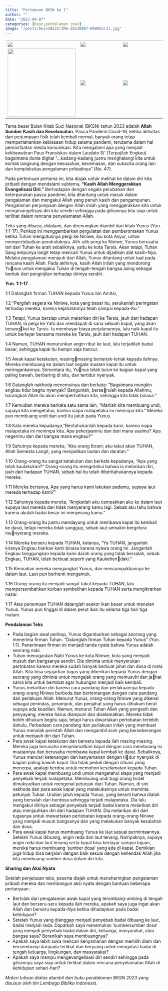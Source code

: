 ```yaml
---
title: "Pertemuan BKSN ke 1"
author: ""
date: "2023-09-07"
categories: [bksn,pendalaman iman]
image: "/posts/bksn20231/IMG-20230907-WA0063(1).jpg"
---
```


|                                               |                              |                              |
|------------------------------|---------------------|---------------------|
| ![](/posts/bksn20231/IMG-20230907-WA0053.jpg) | ![](IMG-20230907-WA0038.jpg) | ![](IMG-20230907-WA0043.jpg) |
| ![](IMG-20230907-WA0042.jpg){width="217"}     | ![](IMG-20230907-WA0051.jpg) | ![](IMG-20230907-WA0053.jpg) |

Tema besar Bulan Kitab Suci Nasional (BKSN) tahun 2023 adalah **Allah Sumber Kasih dan Keselamatan**. Pasca Pandemi Covid-19, ketika aktivitas dan perjumpaan fisik telah kembali normal, banyak orang tetap mempertahankan kebiasaan hidup selama pandemi, terutama dalam hal pemanfaatan media komunikasi. Kita mengalami apa yang menjadi kekhawatiran Paus Fransiskus dalam Laudato Si' (Terpujilah Engkau) bagaimana dunia digital "...kadang-kadang justru menghalangi kita untuk kontak langsung dengan kesusahan, kecemasan, dan sukacita orang lain dan kompleksitas pengalaman pribadinya" (No. 47).



Pada pertemuan pertama ini, kita diajak untuk melihat ke dalam diri kita pribadi dengan mendalami subtema, **"Kasih Allah Menggerakkan Evangelisasi Diri."** Berhadapan dengan segala perubahan dan keterpurukan pasca pandemi, kita ditantang untuk masuk dalam
pengalaman dan mengakui Allah yang penuh kasih dan pengampunan. Pengalaman perjumpaan dengan Allah inilah yang menggerakkan kita untuk mengevangelisasi diri kita sendiri sehingga pada gilirannya kita siap untuk terlibat dalam rencana penyelamatan Allah.

Teks yang dibaca, didalami, dan direnungkan diambil dari kitab Yunus (Yun. 1:1-17). Perikop ini menggambarkan pergulatan dan pemberontakan Yunus ketika Tuhan mengutusnya pergi ke Niniwe, ibu kota Asyur, untuk mempertobatkan penduduknya. Alih-alih pergi ke Niniwe, Yunus berusaha lari dari Tuhan ke arah sebaliknya, yaitu ke kota Tarsis. Akan tetapi, Tuhan Sang empunya langit tetap mencari Yunus untuk dijadikan alat kasih-Nya. Melalui pengalaman menjauh dari Allah, Yunus ditantang untuk taat pada rencana kasih Allah. Pada akhirnya, kasih Allah inilah yang mendorong Yunus untuk mengakui Tuhan di tengah-tengah bangsa asing sebagai bentuk dari penginjilan terhadap dirinya sendiri.

**Yun. 1:1-17**

1:1 Datanglah firman TUHAN kepada Yunus bin Amitai,

1:2 "Pergilah segera ke Niniwe, kota yang besar itu, serukanlah peringatan terhadap mereka, karena kejahatannya telah sampai kepada-Ku."

1:3 Tetapi, Yunus bersiap untuk melarikan diri ke Tarsis, jauh dari hadapan TUHAN. Ia pergi ke Yafo dan mendapati di sana sebuah kapal, yang akan berangkat ke Tarsis. Ia membayar biaya perjalanannya, lalu naik kapal itu untuk berlayar bersama mereka ke Tarsis, jauh dari hadapan TUHAN.

1:4 Namun, TUHAN menurunkan angin ribut ke laut, lalu terjadilah badai besar, sehingga kapal itu hampir saja hancur.

1:5 Awak kapal ketakutan, masingmasing berteriak-teriak kepada ilahnya. Mereka membuang ke dalam laut segala muatan kapal itu untuk meringankannya. Sementara itu, Yunus telah turun ke bagian kapal yang paling bawah, berbaring di situ, dan tertidur nyenyak.

1:6 Datanglah nakhoda menemuinya dan berkata: "Bagaimana mungkin engkau tidur begitu nyenyak? Bangunlah, berserulah kepada Allahmu, barangkali Allah itu akan memperhatikan kita, sehingga kita tidak binasa."

1:7 Kemudian mereka berkata satu sama lain, "Marilah kita membuang undi, supaya kita mengetahui, karena siapa malapetaka ini menimpa kita." Mereka pun membuang undi dan undi itu jatuh pada Yunus.

1:8 Kata mereka kepadanya,"Beritahukanlah kepada kami, karena siapa malapetaka ini menimpa kita. Apa pekerjaanmu dan dari mana asalmu? Apa negerimu dan dari bangsa mana engkau?"

1:9 Sahutnya kepada mereka, "Aku orang Ibrani; aku takut akan TUHAN, Allah Semesta Langit, yang menjadikan lautan dan daratan."

1:10 Orang-orang itu sangat ketakutan dan berkata kepadanya, "Apa yang telah kaulakukan?" Orang-orang itu mengetahui bahwa ia melarikan diri, jauh dari hadapan TUHAN, sebab hal itu telah diberitahukannya kepada mereka.

1:11 Mereka bertanya, Apa yang harus kami lakukan padamu, supaya laut mereda terhadap kami?"

1:12 Sahutnya kepada mereka, "Angkatlah aku campakkan aku ke dalam laut supaya laut mereda dan tidak menyerang kamu lagi. Sebab aku tahu bahwa karena akulah badai besar ini menyerang kamu."

1:13 Orang-orang itu justru mendayung untuk membawa kapal itu kembali ke darat, tetapi mereka tidak sanggup, sebab laut semakin bergelora me￾nyerang mereka.

1:14 Mereka berseru kepada TUHAN, katanya, "Ya TUHAN, janganlah kiranya Engkau biarkan kami binasa karena nyawa orang ini. Janganlah Engkau tanggungkan kepada kami darah orang yang tidak bersalah, sebab Engkau, TUHAN, telah berbuat seperti yang Kaukehen￾daki."

1:15 Kemudian mereka mengangkat Yunus, dan mencampakkannya ke dalam laut. Laut pun berhenti mengamuk.

1:16 Orang-orang itu menjadi sangat takut kepada TUHAN, lalu mempersembahkan kurban sembelihan kepada TUHAN serta mengikrarkan nazar. 

1:17 Atas penentuan TUHAN datanglah seekor ikan besar untuk menelan Yunus. Yunus pun tinggal di dalam perut ikan itu selama tiga hari tiga malam.

**Pendalaman Teks**

- Pada bagian awal perikop, Yunus digambarkan sebagai seorang yang
menerima firman Tuhan. “Datanglah firman Tuhan kepada Yunus”
(Yun. 1:1). Penerimaan firman ini menjadi tanda nyata bahwa Yunus
adalah seorang nabi. 
- Tuhan menugaskan Nabi Yunus ke kota Niniwe, kota yang menjadi 
musuh dari bangsanya sendiri. Dia diminta untuk menyerukan pertobatan karena mereka sudah banyak berbuat jahat dan dosa di mata 
Allah. Kita bisa sejajarkan tugas yang diberikan kepada Yunus dengan
seorang yang diminta untuk mengajak orang yang memusuhi dan ja￾hat sama kita untuk bertobat agar hubungan menjadi baik kembali.
- Yunus melarikan diri karena cara pandang dan perlakuannya kepada
orang-orang Niniwe berbeda dan bertentangan dengan cara pandang dan perlakuan Allah. Menurut Yunus, orang-orang Niniwe yang
dikenal sebagai penindas, perampok, dan penjahat yang harus dihukum berat supaya ada keadilan. Namun, menurut Tuhan Allah yang
pengasih dan penyayang, mereka harus diampuni dan diselamatkan.
Mereka tidak boleh dihukum begitu saja, tetapi harus diwartakan 
pertobatan terlebih dahulu. Perbedaan cara pandang dan perlakuan
inilah yang membuat Yunus menolak perintah Allah dan mengambil 
arah yang berseberangan untuk menjauh diri dari Tuhan.
- Para awak kapal ketakutan dan berseru kepada ilah masing-masing.
Mereka juga berusaha menyelamatkan kapal dengan cara membuang 
isi muatannya dan berusaha membawa kapal kembali ke darat. Sebaliknya, Yunus mencari ketenangan dan kenyamanan dengan ti￾dur nyenyak di bagian paling bawah kapal. Dia tidak peduli dengan
situasi yang menerpa, apalagi berdoa untuk memohon keselamatan 
kepada Tuhan. 
- Para awak kapal membuang undi untuk mengetahui siapa yang menjadi penyebab terjadi malapetaka. Membuang undi bagi orang Israel
dimaksudkan untuk mengenal petunjuk dari Tuhan. Namun, di sini
nakhoda dan para awak kapal yang melakukannya untuk meminta 
petunjuk Tuhan. Undian jatuh kepada Yunus, yang berarti bahwa dialah yang bersalah dan berdosa sehingga terjadi malapetaka. Dia lalu mengakui dirinya sebagai penyebab terjadi badai karena melarikan 
diri atau menjauhkan diri dari hadapan TUHAN. Dia melarikan diri
dari tugasnya untuk mewartakan pertobatan kepada orang-orang 
Niniwe yang menjadi musuh bangsanya dan yang melakukan banyak 
kesalahan dan dosa.
- Para awak kapal harus membuang Yunus ke laut sesuai permintaannya. Setelah Yunus dibuang, angin reda dan laut tenang. Nampaknya,
supaya angin reda dan laut tenang serta kapal bisa berlayar sampai 
tujuan, mereka harus membuang ‘sumber dosa’ yang ada di kapal.
Demikian juga hidup bisa berjalan dengan baik sesuai dengan kehendak Allah jika kita membuang sumber dosa dalam diri kita.

**Sharing dan Aksi Nyata**

Setelah penjelasan teks, peserta diajak untuk mensharingkan pengalaman pribadi mereka dan membangun  aksi nyata dengan bantuan beberapa pertanyaan :

- Bertolak dari pengalaman awak kapal yang terombang-ambing di
tengah laut dan berseru-seru kepada ilah mereka, apakah saya juga 
ingat akan Allah dan berseru kepada-Nya ketika dihadapkan pada 
badai kehidupan?
- Setelah Yunus yang dianggap menjadi penyebab badai dibuang
ke laut, badai menjadi reda. Dapatkah saya menemukan ‘sumbersumber dosa’ yang menjadi penyebab badai dalam diri, keluarga, 
masyarakat, atau bangsa saya? Beranikah saya membuangnya?
- Apakah saya lebih suka mencari kenyamanan dengan memilih diam
dan bersembunyi daripada terlibat dan berjuang untuk mengatasi 
badai di tengah keluarga, lingkungan, dan masyarakat?
- Apakah saya mampu mengevangelisasi diri sendiri sehingga pada
gilirannya saya siap untuk terlibat dalam rencana penyelamatan Allah di kehidupan sehari-hari?


*Materi tulisan diatas diambil dari buku pendalaman BKSN 2023 yang disusun oleh tim Lembaga Biblika Indonesia.*